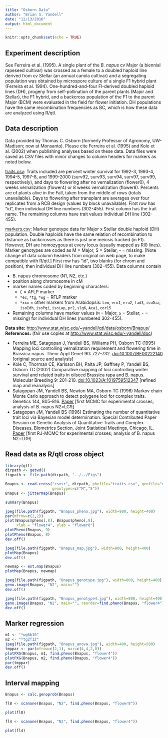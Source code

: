```yaml
---
title: "Osborn Data"
author: "Brian S. Yandell"
date: "12/13/2016"
output: html_document
---
```


```r
knitr::opts_chunk$set(echo = TRUE)
```

## Experiment description

See Ferreira et al. (1995).
A single plant of the _B. napus_ cv Major (a biennial rapeseed cultivar) was crossed as a female to a doubled haploid line derived from cv Stellar (an annual canola cultivar) and a segregating population was obtained by microspore culture of a single F1 hybrid plant (Ferreira et al. 1994). One-hundred-and-four Fl-derived doubled haploid lines (DH), progeny from self-pollination of the parent plants (Major and Stellar), the F1 hybrid, and a backcross population of the F1 to the parent Major (BCM) were evaluated in the field for flower initiation. DH populations have the same recombination frequencies as BC, which is how these data are analyzed using R/qtl.

## Data description

Data provided by Thomas C. Osborn (formerly Professor of Agronomy, UW-Madison; now at Monsanto).
Please cite Ferreira et al. (1995) and Kole et al. (2002) when publishing analyses based on these data. Data files were saved as CSV files with minor changes to column headers for markers as noted below.

[traits.csv](traits.csv): Traits included are percent winter survival for 1992-3, 1993-4, 1994-5, 1997-8, and 1999-2000 (surv92, surv93, surv94, surv97, surv99, respectively), and days to flowering after no vernalization (flower0), 4 weeks vernalization (flower4) or 8 weeks vernalization (flower8). Percents are of plants alive in the Fall, taken from the middle of rows (totals unavailable). Days to flowering after transplant are averages over four replicates from a RCB design (values by block unavailable). First row has "id", then individual DH line numbers (302-455). First column has the trait name. The remaining columns have trait values individual DH line (302-455).

[markers.csv](markers.csv): Marker genotype data for Major x Stellar double haploid (DH) population. Double haploids have the same relation of recombination to distance as backcrosses as there is just one meiosis tracked (in F1). However, DH are homozygous at every locus (usually mapped as RI0 lines). Marker genotypes are coded as M = Major, S = Stellar, - = missing. [Note change of data column headers from original on web page, to make compatible with R/qtl.] First row has "id", two blanks (for chrom and position), then individual DH line numbers (302-455). Data columns contain

- B. napus chromosome (N1, N2, etc.)
- position along chromosome in cM
- marker names coded by beginning characters:
    + `E` = AFLP marker
    + `*ec`, `*tg`, `*wg` = RFLP marker
    + `*xxx` = other markers from Arabidopsis: `Lem`, `eru1`, `eru2`, `fad3`, `isoDia`, `isoIdh`, `isoPgi`, `isoLap`, `pr2`, `slg6`, `Aca1`, `cor15` 
- Remaining columns have marker values (`M` = Major, `S` = Stellar, `-` = missing) for individual DH lines (numbered 302-455). 
    
**Data site:** <http://www.stat.wisc.edu/~yandell/qtl/data/osborn/Bnapus/>  
**References:** (fair use copies at <http://www.stat.wisc.edu/~yandell/doc>)

* Ferreira ME, Satagopan J, Yandell BS, Williams PH, Osborn TC (1995) Mapping loci controlling vernalization requirement and flowering time in Brassica napus. Theor Appl Genet 90: 727-732. [doi:10.1007/BF00222140](http://dx.doi.org/10.1007/BF00222140) [original source and analysis]  
* Kole C, Thorman CE, Karlsson BH, Palta JP, Gaffney P, Yandell BS, Osborn TC (2002) Comparative mapping of loci controlling winter survival and related traits in oilseed Brassica rapa and B. napus. Molecular Breeding 9: 201-210. [doi:10.1023/A:1019759512347](http://dx.doi.org/10.1023/A:1019759512347) [refined map and reanalysis]
* Satagopan JM, Yandell BS, Newton MA, Osborn TC (1996) Markov chain Monte Carlo approach to detect polygene loci for complex traits. Genetics 144, 805-816. [Paper](http://www.genetics.org/cgi/content/abstract/144/2/805) [first MCMC for experimental crosses; analysis of B. napus N2=LG9]
* Satagopan JM, Yandell BS (1996) Estimating the number of quantitative trait loci via Bayesian model determination. Special Contributed Paper Session on Genetic Analysis of Quantitative Traits and Complex Diseases, Biometrics Section, Joint Statistical Meetings, Chicago, IL. [Paper](http://www.stat.wisc.edu/~yandell/doc/1996/F8.JSM.pdf) [first RJ-MCMC for experimental crosses; analysis of B. napus N2=LG9] 

## Read data as R/qtl cross object

```r
library(qtl)
dirpath <- getwd()
figpath <- file.path(dirpath, "../../Figs")
```

```r
Bnapus <- read.cross("csvsr", dirpath, phefile="traits.csv", genfile="markers.csv",
                     genotypes=c("M","S"))
Bnapus <- jittermap(Bnapus)
```

```r
summary(Bnapus)
```

```r
jpeg(file.path(figpath, "Bnapus_pheno.jpg"), width=800, height=400)
par(mfrow=c(2,2))
plot(Bnapus$pheno[,8], Bnapus$pheno[,9],
     xlab = "flower4", ylab = "flower8")
plotPheno(Bnapus, 9)
plotPheno(Bnapus, 8)
dev.off()
```

```r
jpeg(file.path(figpath, "Bnapus_map.jpg"), width=800, height=400)
plotMap(Bnapus)
dev.off()
```

```r
newmap <- est.map(Bnapus)
plotMap(Bnapus, newmap)
```

```r
jpeg(file.path(figpath, "Bnapus_genotype.jpg"), width=800, height=400)
geno.image(Bnapus, "N2", main="")
dev.off()
```

```r
jpeg(file.path(figpath, "Bnapus_genotype4.jpg"), width=800, height=400)
geno.image(Bnapus, "N2", main="", reorder=find.pheno(Bnapus, "flower4"))
dev.off()
```

## Marker regression

```r
m1 <- "*wg6b10"
m2 <- "*tg2f12"
jpeg(file.path(figpath, "Bnapus_anova.jpg"), width=400, height=500)
tmppar <- par(mfrow=c(2,1), mar=c(4,4,2,0))
plotPXG(Bnapus, m1, find.pheno(Bnapus, "flower4"))
plotPXG(Bnapus, m2, find.pheno(Bnapus, "flower4"))
par(tmppar)
dev.off()
```



## Interval mapping

```r
Bnapus <- calc.genoprob(Bnapus)
```

```r
fl8 <- scanone(Bnapus, "N2", find.pheno(Bnapus, "flower8"))
```

```r
plot(fl8)
```

```r
fl4 <- scanone(Bnapus, "N2", find.pheno(Bnapus, "flower4"))
```

```r
plot(fl4)
```


